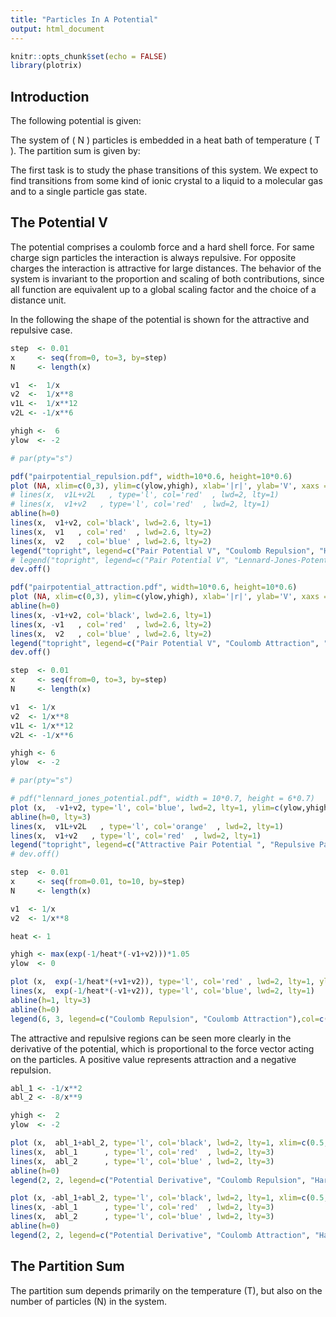 ```yaml
---
title: "Particles In A Potential"
output: html_document
---
```


```r
knitr::opts_chunk$set(echo = FALSE)
library(plotrix)
```

## Introduction

The following potential is given:

\begin{equation}
V_{ij} = \dfrac{q_i q_j}{|\mathbf{r}_i - \mathbf{r}_j|} \,+\, \dfrac{1}{|\mathbf{r}_i - \mathbf{r}_j|^8} \; , \quad q=\pm 1, \; \mathbf{r}_i \in \mathbb{R}^3
\end{equation}

The system of \( N \)  particles is embedded in a heat bath of temperature \( T \). The partition sum is given by:

\begin{equation}
Z = \int \prod^N_{i=1} d\mathbf{r}_i \exp \left[-\frac1T \sum_{i < j} V(\mathbf{r}_i, \mathbf{r}_j)\right]
\end{equation}

The first task is to study the phase transitions of this system. We expect to find transitions from some kind of ionic crystal to a liquid to a molecular gas and to a single particle gas state. 

## The Potential V


The potential comprises a coulomb force and a hard shell force. For same charge sign particles the interaction is always repulsive. For opposite charges the interaction is attractive for large distances. The behavior of the system is invariant to the proportion and scaling of both contributions, since all function are equivalent up to a global scaling factor and the choice of a distance unit.

In the following the shape of the potential is shown for the attractive and repulsive case.
```r
step  <- 0.01
x     <- seq(from=0, to=3, by=step)
N     <- length(x)

v1  <-  1/x
v2  <-  1/x**8
v1L <-  1/x**12
v2L <- -1/x**6

yhigh <-  6
ylow  <- -2

# par(pty="s")

pdf("pairpotential_repulsion.pdf", width=10*0.6, height=10*0.6)
plot (NA, xlim=c(0,3), ylim=c(ylow,yhigh), xlab='|r|', ylab='V', xaxs = "i")
# lines(x,  v1L+v2L   , type='l', col='red'  , lwd=2, lty=1)
# lines(x,  v1+v2   , type='l', col='red'  , lwd=2, lty=1)
abline(h=0)
lines(x,  v1+v2, col='black', lwd=2.6, lty=1)
lines(x,  v1   , col='red'  , lwd=2.6, lty=2)
lines(x,  v2   , col='blue' , lwd=2.6, lty=2)
legend("topright", legend=c("Pair Potential V", "Coulomb Repulsion", "Hard Shell"),col=c("black", "red", "blue"), lty=c(1,3,3))
# legend("topright", legend=c("Pair Potential V", "Lennard-Jones-Potential"),col=c("green", "red"), lty=c(1,3,3))
dev.off()

pdf("pairpotential_attraction.pdf", width=10*0.6, height=10*0.6)
plot (NA, xlim=c(0,3), ylim=c(ylow,yhigh), xlab='|r|', ylab='V', xaxs = "i")
abline(h=0)
lines(x, -v1+v2, col='black', lwd=2.6, lty=1)
lines(x, -v1   , col='red'  , lwd=2.6, lty=2)
lines(x,  v2   , col='blue' , lwd=2.6, lty=2)
legend("topright", legend=c("Pair Potential V", "Coulomb Attraction", "Hard Shell"),col=c("black", "red", "blue"), lty=c(1,3,3))
dev.off()
```

```r
step  <- 0.01
x     <- seq(from=0, to=3, by=step)
N     <- length(x)

v1  <- 1/x
v2  <- 1/x**8
v1L <- 1/x**12
v2L <- -1/x**6

yhigh <- 6
ylow  <- -2

# par(pty="s")

# pdf("lennard_jones_potential.pdf", width = 10*0.7, height = 6*0.7)
plot (x,  -v1+v2, type='l', col='blue', lwd=2, lty=1, ylim=c(ylow,yhigh), xlab='|r|', ylab='V', xaxs = "i")
abline(h=0, lty=3)
lines(x,  v1L+v2L   , type='l', col='orange'  , lwd=2, lty=1)
lines(x,  v1+v2   , type='l', col='red'  , lwd=2, lty=1)
legend("topright", legend=c("Attractive Pair Potential ", "Repulsive Pair Potential" , "Lennard-Jones Potential"),col=c("blue", "red", "orange"), lty=c(1,1,1))
# dev.off()
```

```r
step  <- 0.01
x     <- seq(from=0.01, to=10, by=step)
N     <- length(x)

v1  <- 1/x
v2  <- 1/x**8

heat <- 1

yhigh <- max(exp(-1/heat*(-v1+v2)))*1.05
ylow  <- 0

plot (x,  exp(-1/heat*(+v1+v2)), type='l', col='red' , lwd=2, lty=1, ylim=c(ylow,yhigh), xlab='|r|', ylab='V(0, r)')
lines(x,  exp(-1/heat*(-v1+v2)), type='l', col='blue', lwd=2, lty=1)
abline(h=1, lty=3)
abline(h=0)
legend(6, 3, legend=c("Coulomb Repulsion", "Coulomb Attraction"),col=c("red", "blue"), lty=c(1,1))

```

The attractive and repulsive regions can be seen more clearly in the derivative of the potential, which is proportional to the force vector acting on the particles. A positive value represents attraction and a negative repulsion.
```r
abl_1 <- -1/x**2
abl_2 <- -8/x**9

yhigh <-  2 
ylow  <- -2

plot (x,  abl_1+abl_2, type='l', col='black', lwd=2, lty=1, xlim=c(0.5,3.0), ylim=c(ylow,yhigh), xlab='|r|', ylab='dV(0, r)/dr')
lines(x,  abl_1      , type='l', col='red'  , lwd=2, lty=3)
lines(x,  abl_2      , type='l', col='blue' , lwd=2, lty=3)
abline(h=0)
legend(2, 2, legend=c("Potential Derivative", "Coulomb Repulsion", "Hard Shell"),col=c("black", "red", "blue"), lty=c(1,3,3))

plot (x, -abl_1+abl_2, type='l', col='black', lwd=2, lty=1, xlim=c(0.5,3.0), ylim=c(ylow,yhigh), xlab='|r|', ylab='dV(0, r)/dr')
lines(x, -abl_1      , type='l', col='red'  , lwd=2, lty=3)
lines(x,  abl_2      , type='l', col='blue' , lwd=2, lty=3)
abline(h=0)
legend(2, 2, legend=c("Potential Derivative", "Coulomb Attraction", "Hard Shell"),col=c("black", "red", "blue"), lty=c(1,3,3))
```


## The Partition Sum

\begin{equation}
Z = \int \prod^N_{i=1} d\mathbf{r}_i \exp \left[-\frac1T \sum_{i < j} \dfrac{q_i q_j}{|\mathbf{r}_i - \mathbf{r}_j|} \,+\, \dfrac{1}{|\mathbf{r}_i - \mathbf{r}_j|^8} \right]
\end{equation}

\begin{equation}
Z^{N=3} = \int d\mathbf{r}_1 d\mathbf{r}_2 d\mathbf{r}_3 \exp \left[-\frac1T \left( \dfrac{q_1 q_2}{|\mathbf{r}_1 - \mathbf{r}_2|} \,+\, \dfrac{q_1 q_3}{|\mathbf{r}_1 - \mathbf{r}_3|} \,+\, \dfrac{q_2 q_3}{|\mathbf{r}_2 - \mathbf{r}_3|} \,+\, \dfrac{1}{|\mathbf{r}_1 - \mathbf{r}_2|^8} \,+\, \dfrac{1}{|\mathbf{r}_1 - \mathbf{r}_3|^8} \,+\, \dfrac{1}{|\mathbf{r}_2 - \mathbf{r}_3|^8} \right) \right]
\end{equation}

The partition sum depends primarily on the temperature \(T\), but also on the number of particles \(N\) in the system. 

```r

```